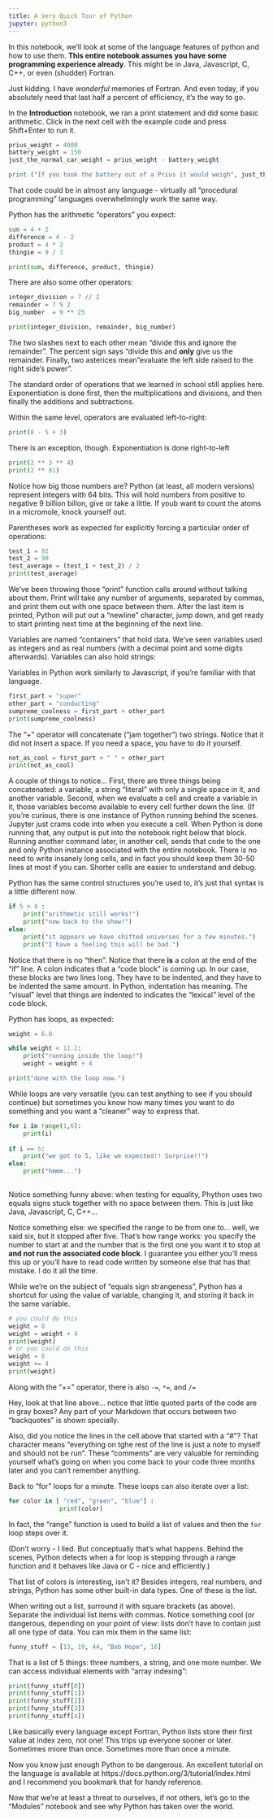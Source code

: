 ```yaml
---
title: A Very Quick Tour of Python
jupyter: python3
---
```


In this notebook, we'll look at some of the language features of
python and how to use them. **This entire notebook assumes you have
some programming experience already**. This might be in Java,
Javascript, C, C++, or even (shudder) Fortran.

Just kidding. I have *wonderful* memories of Fortran. And even today,
if you absolutely need that last half a percent of efficiency, it's
the way to go.

In the **Introduction** notebook, we ran a print statement and did
some basic arithmetic. Click in the next cell with the example code
and press Shift+Enter to run it.


```python
prius_weight = 4000
battery_weight = 150
just_the_normal_car_weight = prius_weight - battery_weight

print ("If you took the battery out of a Prius it would weigh", just_the_normal_car_weight, "pounds.")
```

That code could be in almost any language - virtually all "procedural
programming" languages overwhelmingly work the same way.

Python has the arithmetic "operators" you expect:

```python
sum = 4 + 2
difference = 4 - 2
product = 4 * 2
thingie = 9 / 3

print(sum, difference, product, thingie)
```

There are also some other operators:

```python
integer_division = 7 // 2
remainder = 7 % 2
big_number  = 9 ** 25

print(integer_division, remainder, big_number)
```

The two slashes next to each other mean "divide this and ignore the
remainder". The percent sign says "divide this and **only** give us
the remainder.  Finally, two asterices mean "evaluate the left side
raised to the right side's power".

The standard order of operations that we learned in school still
applies here. Exponentiation is done first, then the multiplications
and divisions, and then finally the additions and subtractions.

Within the same level, operators are evaluated left-to-right:

```python
print(8 - 5 + 3)
```

There is an exception, though. Exponentiation is done right-to-left

```python
print(2 ** 3 ** 4)
print(2 ** 81)
```

Notice how big those numbers are?  Python (at least, all modern
versions) represent integers with 64 bits. This will hold numbers from
positive to negative 9 billion billon, give or take a little. If youb
want to count the atoms in a micromole, knock yourself out.

Parentheses work as expected for explicitly forcing a particular order
of operations:

```python
test_1 = 92
test_2 = 90
test_average = (test_1 + test_2) / 2
print(test_average)
```

We've been throwing those "print" function calls around without
talking about them. Print will take any number of arguments, separated
by commas, and print them out with one space between them. After the
last item is printed, Python will put out a "newline" character, jump
down, and get ready to start printing next time at the beginning of
the next line.

Variables are named "containers" that hold data. We've seen variables
used as integers and as real numbers (with a decimal point and some
digits afterwards). Variables can also hold strings:

Variables in Python work similarly to Javascript, if you're familiar
with that language.

```python
first_part = "super"
other_part = "conducting"
sumpreme_coolness = first_part + other_part
print(sumpreme_coolness)
```

The "+" operator will concatenate ("jam together") two strings. Notice
that it did not insert a space. If you need a space, you have to do it
yourself.

```python
not_as_cool = first_part + " " + other_part
print(not_as_cool)
```

A couple of things to notice... First, there are three things being
concatenated: a variable, a string "literal" with only a single space
in it, and another variable. Second, when we evaluate a cell and
create a variable in it, those variables become available to every
cell further down the line. (If you're curious, there is one instance
of Python running behind the scenes. Jupyter just crams code into when
you execute a cell. When Python is done running that, any output is
put into the notebook right below that block. Running another command
later, in another cell, sends that code to the one and only Python
instance associated with the entire notebook. There is no need to
write insanely long cells, and in fact you should keep them 30-50
lines at most if you can. Shorter cells are easier to understand and
debug.
    
Python has the same control structures you're used to, it's just that
syntax is a little different now.

```python
if 5 > 4 :
    print("arithmetic still works!")
    print("now back to the show!")
else:
    print("it appears we have shifted universes for a few minutes.")
    print("I have a feeling this will be bad.")
```

Notice that there is no "then". Notice that there **is** a colon at
the end of the "if" line. A colon indicates that a "code block" is
coming up. In our case, these blocks are two lines long. They have to
be indented, and they have to be indented the same amount. In Python,
indentation has meaning. The "visual" level that things are indented
to indicates the "lexical" level of the code block.

Python has loops, as expected:

```python
weight = 6.0

while weight < 11.2:
    print("running inside the loop!")
    weight = weight + 4

print("done with the loop now.")
```

While loops are very versatile (you can test anything to see if you
should continue) but sometimes you know how many times you want to do
something and you want a "cleaner" way to express that.

```python
for i in range(1,6):
    print(i)
    
if i == 5:
    print("we got to 5, like we expected!! Surprise!!")
else:
    print("hmmm...")
    
```

Notice something funny above: when testing for equality, Phython uses
two equals signs stuck together with no space between them. This is
just like Java, Javascript, C, C++...

Notice something else: we specified the range to be from one
to... well, we said six, but it stopped after five. That's how range
works: you specify the number to start at and the number that is the
first one you want it to stop at **and not run the associated code
block**. I guarantee you either you'll mess this up or you'll have to
read code written by someone else that has that mistake. I do it all
the time.

While we're on the subject of "equals sign strangeness", Python has a
shortcut for using the value of variable, changing it, and storing it
back in the same variable.

```python
# you could do this
weight = 6
weight = weight + 4
print(weight)
# or you could do this
weight = 6
weight += 4
print(weight)
```

Along with the "+=" operator, there is also ``-=``, ``*=``, and ``/=``

Hey, look at that line above... notice that little quoted parts of the
code are in gray boxes?  Any part of your Markdown that occurs between
two "backquotes" is shown specially.

Also, did you notice the lines in the cell above that started with a
"#"?  That character means "everything on tghe rest of the line is
just a note to myself and should not be run". These "comments" are
very valuable for reminding yourself what's going on when you come
back to your code three months later and you can't remember anything.

Back to "for" loops for a minute. These loops can also iterate over a
list:

```python
for color in [ "red", "green", "blue"] :
              print(color)
```

In fact, the "range" function is used to build a list of values and
then the ``for`` loop steps over it.

(Don't worry - I lied. But conceptually that's what happens. Behind
the scenes, Python detects when a for loop is stepping through a range
function and it behaves like Java or C - nice and efficiently.)

That list of colors is interesting, isn't it? Besides integers, real
numbers, and strings, Python has some other built-in data types. One
of these is the list.

When writing out a list, surround it with square brackets (as
above). Separate the individual list items with commas. Notice
something cool (or dangerous, depending on your point of view: lists
don't have to contain just all one type of data. You can mix them in
the same list:

```python
funny_stuff = [13, 19, 44, "Bob Hope", 16]
```

That is a list of 5 things: three numbers, a string, and one more
number.  We can access individual elements with "array indexing":

```python
print(funny_stuff[0])
print(funny_stuff[1])
print(funny_stuff[2])
print(funny_stuff[3])
print(funny_stuff[4])
```

Like basically every language except Fortran, Python lists store their
first value at index zero, not one! This trips up everyone sooner or
later. Sometimes miore than once. Sometimes more than once a minute.

Now you know just enough Python to be dangerous. An excellent tutorial
on the language is available at
https://docs.python.org/3/tutorial/index.html and I recommend you
bookmark that for handy reference.

Now that we're at least a threat to ourselves, if not others, let's go
to the "Modules" notebook and see why Python has taken over the world.

